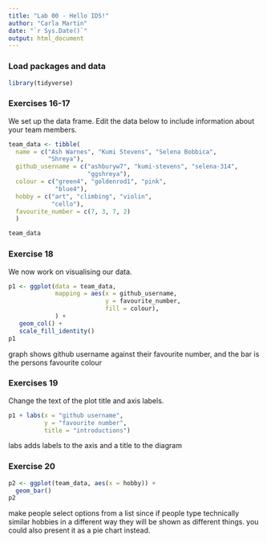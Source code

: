```yaml
---
title: "Lab 00 - Hello IDS!"
author: "Carla Martin"
date: "`r Sys.Date()`"
output: html_document
---
```


### Load packages and data

```r
library(tidyverse) 
```

### Exercises 16-17

We set up the data frame. Edit the data below to include information about your team members.

```r
team_data <- tibble(
  name = c("Ash Warnes", "Kumi Stevens", "Selena Bobbica", 
           "Shreya"),
  github_username = c("ashburyw7", "kumi-stevens", "selena-314", 
                      "ggshreya"), 
  colour = c("green4", "goldenrod1", "pink", 
             "blue4"),
  hobby = c("art", "climbing", "violin", 
            "cello"),
  favourite_number = c(7, 3, 7, 2)
  )

team_data
```

### Exercise 18

We now work on visualising our data. 

```r
p1 <- ggplot(data = team_data, 
             mapping = aes(x = github_username, 
                           y = favourite_number,
                           fill = colour), 
             ) +
   geom_col() +
   scale_fill_identity()
p1
```


graph shows github username against their favourite number, and the bar is the persons favourite colour

### Exercises 19

Change the text of the plot title and axis labels.

```r
p1 + labs(x = "github username", 
          y = "favourite number",
          title = "introductions")
```

labs adds labels to the axis and a title to the diagram

### Exercise 20

```r
p2 <- ggplot(team_data, aes(x = hobby)) +
  geom_bar()
p2
```

make people select options from a list since if people type technically similar hobbies in a different way they will be shown as different things. you could also present it as a pie chart instead.
